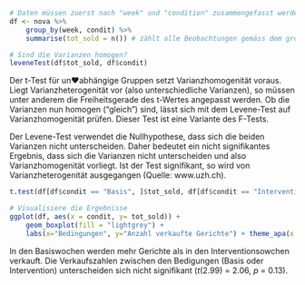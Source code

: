 ```r

# Daten müssen zuerst nach "week" und "condition" zusammengefasst werden
df <- nova %>%
    group_by(week, condit) %>%  
    summarise(tot_sold = n()) # zählt alle Beobachtungen gemäss dem group_by zusammen

# Sind die Varianzen homogen?
leveneTest(df$tot_sold, df$condit)

```

Der t-Test für un❤abhängige Gruppen setzt Varianzhomogenität voraus. Liegt Varianzheterogenität vor (also unterschiedliche Varianzen), so müssen unter anderem die Freiheitsgerade des t-Wertes angepasst werden. Ob die Varianzen nun homogen ("gleich") sind, lässt sich mit dem Levene-Test auf Varianzhomogenität prüfen. Dieser Test ist eine Variante des F-Tests.

Der Levene-Test verwendet die Nullhypothese, dass sich die beiden Varianzen nicht unterscheiden. Daher bedeutet ein nicht signifikantes Ergebnis, dass sich die Varianzen nicht unterscheiden und also Varianzhomogenität vorliegt. Ist der Test signifikant, so wird von Varianzheterogenität ausgegangen (Quelle: www.uzh.ch).

```r

t.test(df[df$condit == "Basis", ]$tot_sold, df[df$condit == "Intervention", ]$tot_sold, var.equal = F) # siehe ungerichtete Hypothese

# Visualisiere die Ergebnisse
ggplot(df, aes(x = condit, y= tot_sold)) + 
    geom_boxplot(fill = "lightgrey") + 
    labs(x="Bedingungen", y="Anzahl verkaufte Gerichte") + theme_apa(x.font.size = 20, y.font.size = 20) +  theme(axis.text = element_text(size = 20))
```

In den Basiswochen werden mehr Gerichte als in den Interventionsowchen verkauft. Die Verkaufszahlen zwischen den Bedigungen (Basis oder Intervention) unterscheiden sich nicht signifikant (*t*(2.99) = 2.06, *p* = 0.13).